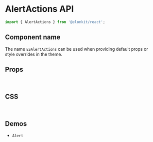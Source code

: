 
<Meta title="Components API/AlertActions" />

# AlertActions API

```js
import { AlertActions } from '@elonkit/react';
```

## Component name

The name `ESAlertActions` can be used when providing default props or style overrides in the theme.

## Props

<TableInterface name="AlertActionsProps" variant="props" />

<br />

## CSS

<TableInterface name="AlertActionsClasses" variant="css" />

<br />

## Demos

<ul>
  <li>
    <LinkTo kind="components-alert" story="demo">
      <code>Alert</code>
    </LinkTo>
  </li>
</ul>
